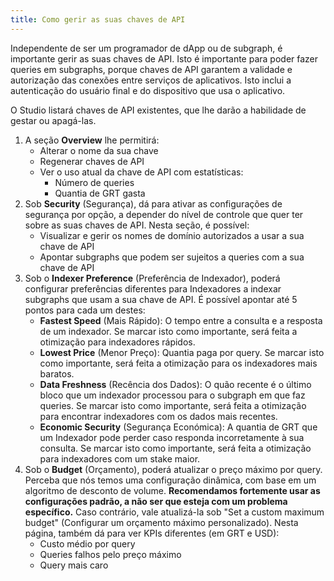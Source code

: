 ```yaml
---
title: Como gerir as suas chaves de API
---
```


Independente de ser um programador de dApp ou de subgraph, é importante gerir as suas chaves de API. Isto é importante para poder fazer queries em subgraphs, porque chaves de API garantem a validade e autorização das conexões entre serviços de aplicativos. Isto inclui a autenticação do usuário final e do dispositivo que usa o aplicativo.

O Studio listará chaves de API existentes, que lhe darão a habilidade de gestar ou apagá-las.

1. A seção **Overview** lhe permitirá:
   - Alterar o nome da sua chave
   - Regenerar chaves de API
   - Ver o uso atual da chave de API com estatísticas:
     - Número de queries
     - Quantia de GRT gasta
2. Sob **Security** (Segurança), dá para ativar as configurações de segurança por opção, a depender do nível de controle que quer ter sobre as suas chaves de API. Nesta seção, é possível:
   - Visualizar e gerir os nomes de domínio autorizados a usar a sua chave de API
   - Apontar subgraphs que podem ser sujeitos a queries com a sua chave de API
3. Sob o **Indexer Preference** (Preferência de Indexador), poderá configurar preferências diferentes para Indexadores a indexar subgraphs que usam a sua chave de API. É possível apontar até 5 pontos para cada um destes:
   - **Fastest Speed** (Mais Rápido): O tempo entre a consulta e a resposta de um indexador. Se marcar isto como importante, será feita a otimização para indexadores rápidos.
   - **Lowest Price** (Menor Preço): Quantia paga por query. Se marcar isto como importante, será feita a otimização para os indexadores mais baratos.
   - **Data Freshness** (Recência dos Dados): O quão recente é o último bloco que um indexador processou para o subgraph em que faz queries. Se marcar isto como importante, será feita a otimização para encontrar indexadores com os dados mais recentes.
   - **Economic Security** (Segurança Económica): A quantia de GRT que um Indexador pode perder caso responda incorretamente à sua consulta. Se marcar isto como importante, será feita a otimização para indexadores com um stake maior.
4. Sob o **Budget** (Orçamento), poderá atualizar o preço máximo por query. Perceba que nós temos uma configuração dinâmica, com base em um algoritmo de desconto de volume. **Recomendamos fortemente usar as configurações padrão, a não ser que esteja com um problema específico.** Caso contrário, vale atualizá-la sob "Set a custom maximum budget" (Configurar um orçamento máximo personalizado). Nesta página, também dá para ver KPIs diferentes (em GRT e USD):
   - Custo médio por query
   - Queries falhos pelo preço máximo
   - Query mais caro
